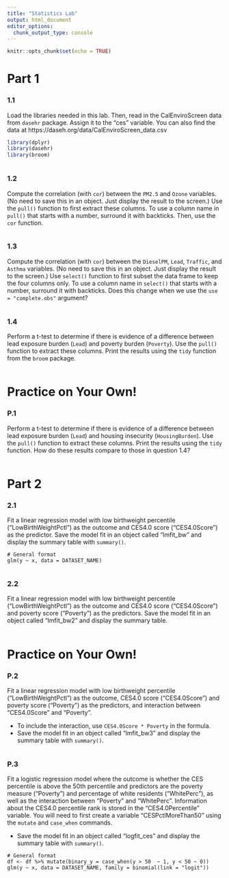 ```yaml
---
title: "Statistics Lab"
output: html_document
editor_options: 
  chunk_output_type: console
---
```

```r
knitr::opts_chunk$set(echo = TRUE)
```

# Part 1

### 1.1

Load the libraries needed in this lab. Then, read in the CalEnviroScreen data from `dasehr` package. Assign it to the "ces" variable. You can also find the data at https://daseh.org/data/CalEnviroScreen_data.csv


```r
library(dplyr)
library(dasehr)
library(broom)
```

```r

```

### 1.2

Compute the correlation (with `cor`) between the `PM2.5` and `Ozone` variables. (No need to save this in an object. Just display the result to the screen.) Use the `pull()` function to first extract these columns. To use a column name in `pull()` that starts with a number, surround it with backticks. Then, use the `cor` function.

```r

```

### 1.3

Compute the correlation (with `cor`) between the `DieselPM`, `Lead`, `Traffic`, and `Asthma` variables. (No need to save this in an object. Just display the result to the screen.) Use `select()` function to first subset the data frame to keep the four columns only. To use a column name in `select()` that starts with a number, surround it with backticks. Does this change when we use the `use = "complete.obs"` argument? 

```r

```

### 1.4

Perform a t-test to determine if there is evidence of a difference between lead exposure burden (`Lead`) and poverty burden (`Poverty`). Use the `pull()` function to extract these columns. Print the results using the `tidy` function from the `broom` package. 

```r

```


# Practice on Your Own!

### P.1

Perform a t-test to determine if there is evidence of a difference between lead exposure burden (`Lead`) and housing insecurity (`HousingBurden`). Use the `pull()` function to extract these columns. Print the results using the `tidy` function. How do these results compare to those in question 1.4?

```r

```


# Part 2

### 2.1

Fit a linear regression model with low birthweight percentile ("LowBirthWeightPctl") as the outcome and CES4.0 score ("CES4.0Score") as the predictor. Save the model fit in an object called "lmfit_bw" and display the summary table with `summary()`.

```
# General format
glm(y ~ x, data = DATASET_NAME)
```

```r

```

### 2.2

Fit a linear regression model with low birthweight percentile ("LowBirthWeightPctl") as the outcome and CES4.0 score ("CES4.0Score") and poverty score ("Poverty") as the predictors. Save the model fit in an object called "lmfit_bw2" and display the summary table.

```r

```


# Practice on Your Own!

### P.2

Fit a linear regression model with low birthweight percentile ("LowBirthWeightPctl") as the outcome, CES4.0 score ("CES4.0Score") and poverty score ("Poverty") as the predictors, and interaction between "CES4.0Score" and "Poverty".

- To include the interaction, use `CES4.0Score * Poverty` in the formula. 
- Save the model fit in an object called "lmfit_bw3" and display the summary table with `summary()`.

```r

```

### P.3

Fit a logistic regression model where the outcome is whether the CES percentile is above the 50th percentile and predictors are the poverty measure ("Poverty") and percentage of white residents ("WhitePerc"), as well as the interaction between "Poverty" and "WhitePerc". Information about the CES4.0 percentile rank is stored in the "CES4.0Percentile" variable. You will need to first create a variable "CESPctlMoreThan50" using the `mutate` and `case_when` commands.

- Save the model fit in an object called "logfit_ces" and display the summary table with `summary()`.

```
# General format
df <- df %>% mutate(binary_y = case_when(y > 50  ~ 1, y < 50 ~ 0)) 
glm(y ~ x, data = DATASET_NAME, family = binomial(link = "logit"))
```

```r

```
